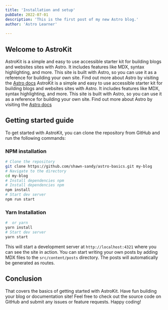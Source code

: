 ```yaml
---
title: 'Installation and setup'
pubDate: 2022-07-01
description: 'This is the first post of my new Astro blog.'
author: 'Astro Learner'
 
---
```


## Welcome to AstroKit

 AstroKit is a simple and easy to use accessible starter kit for building blogs and websites sites with Astro. It includes features like MDX, syntax highlighting, and more. This site is built with Astro, so you can use it as a reference for building your own site. Find out more about Astro by visiting the [Astro docs](https://docs.astro.build/)
 AstroKit is a simple and easy to use accessible starter kit for building blogs and websites sites with Astro. It includes features like MDX, syntax highlighting, and more. This site is built with Astro, so you can use it as a reference for building your own site. Find out more about Astro by visiting the [Astro docs](https://docs.astro.build/)

 ## Getting started guide

To get started with AstroKit, you can clone the repository from GitHub and run the following commands:

### NPM  installation

```bash 
# Clone the repository
git clone https://github.com/shawn-sandy/astro-basics.git my-blog
# Navigate to the directory
cd my-blog
# Install dependencies npm
# Install dependencies npm
npm install
# Start dev server
npm run start

```

### Yarn Installation

```bash
#  or yarn
yarn install
# Start dev server
yarn start
```

This will start a development server at `http://localhost:4321` where you can see the site in action. You can start writing your own posts by adding MDX files to the `src/content/posts` directory. The posts will automatically be generated as routes.

## Conclusion
That covers the basics of getting started with AstroKit. Have fun building your blog or documentation site! Feel free to check out the source code on GitHub and submit any issues or feature requests. Happy coding! 
